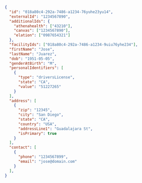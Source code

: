 ```json
{
  "id": "018a80c4-292a-7486-a1234-76yuhe23yu14",
  "externalId": "1234567890",
  "additionalIds": { 
    "athenahealth": ["43210"], 
    "canvas": ["1234567890"], 
    "elation": ["0987654321"] 
  },
  "facilityIds": ["018a80c4-292a-7486-a1234-9uiu76yhe234"],
  "firstName": "Jose",
  "lastName": "Juarez",
  "dob": "1951-05-05",
  "genderAtBirth": "M",
  "personalIdentifiers": [
    {
      "type": "driversLicense",
      "state": "CA",
      "value": "51227265"
    }
  ],
  "address": [
    {
      "zip": "12345",
      "city": "San Diego",
      "state": "CA",
      "country": "USA",
      "addressLine1": "Guadalajara St",
      "isPrimary": true
    }
  ],
  "contact": [
    {
      "phone": "1234567899",
      "email": "jose@domain.com"
    }
  ],
}
```
